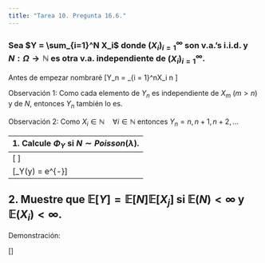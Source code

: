 ```yaml
---
title: "Tarea 10. Pregunta 16.6."
---
```


### Sea $Y = \sum_{i=1}^N X_i$ donde $(X_i)_{i = 1}^\infty$ son v.a.'s i.i.d. y $N:\Omega \to \mathbb{N}$ es otra v.a. independiente de $(X_i)_{i=1}^\infty$.


Antes de empezar nombraré \[Y_n = \sum_{i = 1}^nX_i \quad \mbox{con } n \in \mathbb{N.}\]

Observación 1: Como cada elemento de $Y_n$ es independiente de $X_m$ ($m> n$) y de $N$, entonces $Y_n$ también lo es. 

Observación 2: Como $X_i \in \mathbb{N} \quad \forall i  \in \mathbb{N}$ entonces $Y_n = n,n+1,n+2, \dots$

------------------------------------------------------------------------------
1. Calcule $\Phi_Y$ si $N \sim Poisson(\lambda)$.
------------------------------------------------------------------------------
\[
\begin{align*}
\Phi_Y(t) &= \mathbb{E}[\exp(itY)]\\\\
&= \mathbb{E}[\exp(it\sum_{i=1}^N X_i)]\\\\
&= \mathbb{E}[\sum_{n=0}^\infty 1_{N=n}\exp(it\sum_{i=1}^N X_i)]\\\\
&=\sum_{n=0}^\infty \mathbb{E}[1_{N=n}]\mathbb{E}[\exp(it\sum_{i=1}^n X_i)]\\\\
&=\sum_{n=0}^\infty \mathbb{P}[N=n]\prod_{i=1}^N\mathbb{E}[\exp(it\sum_{i=1}^n X_i)]\\\\
&=\sum_{n=0}^\infty \mathbb{P}[N=n] [\Phi_X(t)]^n\\\\
&=\sum_{n=0}^\infty e^{-\lambda}\frac{\lambda^n}{n!}[\Phi_X(t)]^n\\\\
&=\sum_{n=0}^\infty \frac{e^{-\lambda}}{n!}[\lambda \Phi_X(t)]^n\\\\
&=e^{-\lambda}\exp[\lambda \Phi_X(t)]
\end{align*}\]



\[\therefore \Phi_Y(y) = e^{-\lambda}\exp[\lambda \Phi_X(t)]\]

------------------------------------------------------------------------------
2. Muestre que $\mathbb{E}[Y] = \mathbb{E}[N]\mathbb{E}[X_j]$ si $\mathbb{E}(N) < \infty$ y $\mathbb{E}(X_i) < \infty$.
------------------------------------------------------------------------------
Demonstración:

\[\begin{align*}
\mathbb{E}[Y] &= \sum_{y=1}^\infty y\mathbb{P}(Y = y)\\\\
&= \sum_{y=1}^\infty \sum_{n=1}^\infty y\mathbb{P}(Y = y,N = n)\\\\
&= \sum_{y=1}^\infty \sum_{n=1}^y y\mathbb{P}(Y = y,N = n)\\\\
&= \sum_{y=1}^\infty \sum_{n=1}^y y\mathbb{P}(Y_n = y)\mathbb{P}(N = n) && (\mbox{Independencia de }N \mbox{ de }X_i)\\\\
&= \sum_{n=1}^\infty \sum_{y=1}^\infty y\mathbb{P}(Y_n = y)\mathbb{P}(N = n)\\\\
&= \sum_{n=1}^\infty \mathbb{E}(Y_n)\mathbb{P}(N = n)\\\\
&= \sum_{n=1}^\infty n\mathbb{E}(X)\mathbb{P}(N = n)\\\\
&= \mathbb{E}(X)\mathbb{E}(N)
\end{align*}]